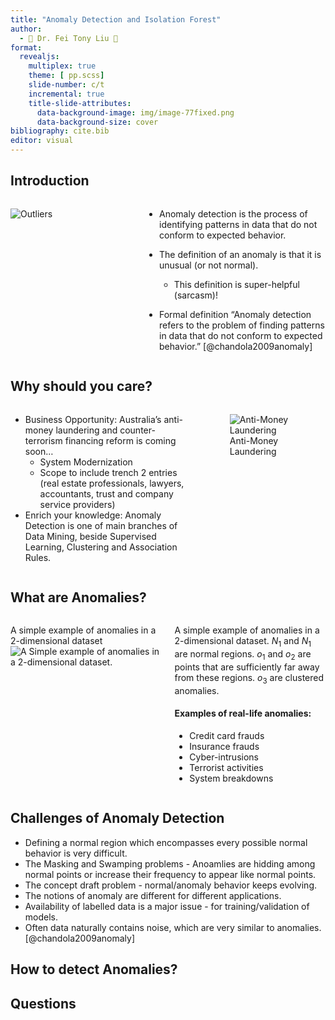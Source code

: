```yaml
---
title: "Anomaly Detection and Isolation Forest"
author: 
  - 🌲 Dr. Fei Tony Liu 🌲
format: 
  revealjs:
    multiplex: true
    theme: [ pp.scss]
    slide-number: c/t
    incremental: true
    title-slide-attributes:
      data-background-image: img/image-77fixed.png
      data-background-size: cover  
bibliography: cite.bib
editor: visual
---
```


## Introduction

::::: columns
::: {.column width="40%"}
![Outliers](img/happyoutlier.jpg) <!-- Happy outliers -->
:::

::: {.column width="60%"}
-   Anomaly detection is the process of identifying patterns in data that do not conform to expected behavior.

-   The definition of an anomaly is that it is unusual (or not normal).

    -   This definition is super-helpful (sarcasm)!

-   Formal definition "Anomaly detection refers to the problem of finding patterns in data that do not conform to expected behavior." [@chandola2009anomaly]
:::
:::::

## Why should you care?

::::: columns
::: {.column width="60%"}
-   Business Opportunity: Australia’s anti-money laundering and counter-terrorism financing reform is coming soon...
    -   System Modernization
    -   Scope to include trench 2 entries (real estate professionals, lawyers, accountants, trust and company service providers)
-   Enrich your knowledge: Anomaly Detection is one of main branches of Data Mining, beside Supervised Learning, Clustering and Association Rules.
:::

::: {.column width="40%"}
![Anti-Money Laundering](img/anti-money-laundering.png)
:::
:::::

## What are Anomalies?
::::: columns
::: {.column width="50%"}
A simple example of anomalies in a 2-dimensional dataset
![A Simple example of anomalies in a 2-dimensional dataset.](img/2Danomalies.png)

:::
::: {.column width="50%"}

A simple example of anomalies in a 2-dimensional dataset.
$N_1$ and $N_1$ are normal regions. $o_1$ and $o_2$ are points that are sufficiently far away from these regions.  $o_3$ are clustered anomalies. 

#### Examples of real-life anomalies:

* Credit card frauds
* Insurance frauds
* Cyber-intrusions 
* Terrorist activities
* System breakdowns 

:::

:::::

## Challenges of Anomaly Detection
* Defining a normal region which encompasses every possible normal behavior is very difficult.
* The Masking and Swamping problems - Anoamlies are hidding among normal points or increase their frequency to appear like normal points.
* The concept draft problem - normal/anomaly behavior keeps evolving.
* The notions of anomaly are different for different applications.
* Availability of labelled data is a major issue - for training/validation of models.
* Often data naturally contains noise, which are very similar to anomalies. [@chandola2009anomaly]


## How to detect Anomalies?

## Questions


